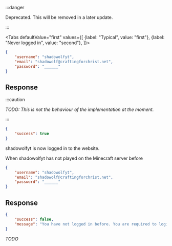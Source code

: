 :::danger

Deprecated. This will be removed in a later update.

:::

<Tabs
    defaultValue="first"
    values={[
        {label: "Typical", value: "first"},
        {label: "Never logged in", value: "second"},
    ]}>
<TabItem value="first">

```json
{
    "username": "shadowolfyt",
    "email": "shadowolf@craftingforchrist.net",
    "password": "______"
}
```

## Response

:::caution

*TODO: This is not the behaviour of the implementation at the moment.*

:::

```json
{
    "success": true
}
```

shadowolfyt is now logged in to the website.

</TabItem>
<TabItem value="second">

When shadowolfyt has not played on the Minecraft server before

```json
{
    "username": "shadowolfyt",
    "email": "shadowolf@craftingforchrist.net",
    "password": "______"
}
```

## Response

```json
{
    "success": false,
    "message": "You have not logged in before. You are required to login before becoming a community site member. You can jump on and play here: <url>/play"
}
```

*TODO*

</TabItem>
</Tabs>
